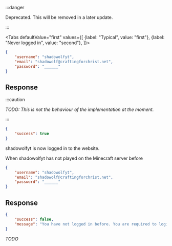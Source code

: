 :::danger

Deprecated. This will be removed in a later update.

:::

<Tabs
    defaultValue="first"
    values={[
        {label: "Typical", value: "first"},
        {label: "Never logged in", value: "second"},
    ]}>
<TabItem value="first">

```json
{
    "username": "shadowolfyt",
    "email": "shadowolf@craftingforchrist.net",
    "password": "______"
}
```

## Response

:::caution

*TODO: This is not the behaviour of the implementation at the moment.*

:::

```json
{
    "success": true
}
```

shadowolfyt is now logged in to the website.

</TabItem>
<TabItem value="second">

When shadowolfyt has not played on the Minecraft server before

```json
{
    "username": "shadowolfyt",
    "email": "shadowolf@craftingforchrist.net",
    "password": "______"
}
```

## Response

```json
{
    "success": false,
    "message": "You have not logged in before. You are required to login before becoming a community site member. You can jump on and play here: <url>/play"
}
```

*TODO*

</TabItem>
</Tabs>
